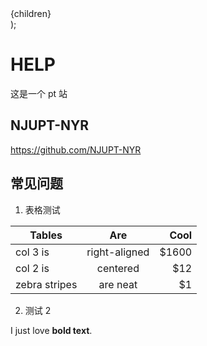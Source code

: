 
  <Scaffold title="Help">
    <div className="w-full h-full bg-gray-100 overflow-hidden">
      <div className="container mx-auto rounded-lg shadow-md bg-white my-10 py-10 px-6 markdown-body ">
        {children}
      </div>
    </div>
  </Scaffold>
);

# HELP

这是一个 pt 站

## NJUPT-NYR

<GoMarkGithub className="inline-block" />
<a className="ml-3 " href="https://github.com/NJUPT-NYR">
  https://github.com/NJUPT-NYR
</a>

## 常见问题

1. 表格测试

| Tables        |      Are      |  Cool |
| ------------- | :-----------: | ----: |
| col 3 is      | right-aligned | $1600 |
| col 2 is      |   centered    |   $12 |
| zebra stripes |   are neat    |    $1 |

2. 测试 2

I just love **bold text**.
